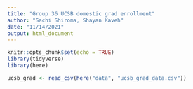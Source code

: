 ```yaml
---
title: "Group 36 UCSB domestic grad enrollment"
author: "Sachi Shiroma, Shayan Kaveh"
date: "11/14/2021"
output: html_document
---
```


```r
knitr::opts_chunk$set(echo = TRUE)
library(tidyverse)
library(here)
```

```r
ucsb_grad <- read_csv(here("data", "ucsb_grad_data.csv"))
```

